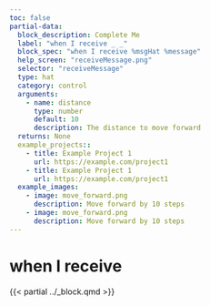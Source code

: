 ```yaml
---
toc: false
partial-data:
  block_description: Complete Me
  label: "when I receive _ _"
  block_spec: "when I receive %msgHat %message"
  help_screen: "receiveMessage.png"
  selector: "receiveMessage"
  type: hat
  category: control
  arguments:
    - name: distance
      type: number
      default: 10
      description: The distance to move forward
  returns: None
  example_projects::
    - title: Example Project 1
      url: https://example.com/project1
    - title: Example Project 1
      url: https://example.com/project1
  example_images:
    - image: move_forward.png
      description: Move forward by 10 steps
    - image: move_forward.png
      description: Move forward by 10 steps
---
```


# when I receive {.unnumbered}

{{< partial ../_block.qmd >}}
